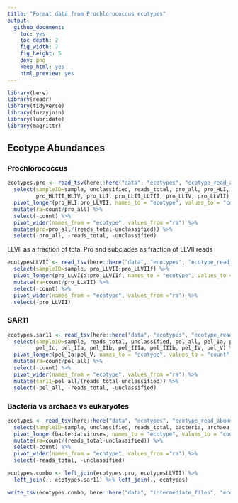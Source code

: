 ```yaml
---
title: "Format data from Prochlorococcus ecotypes"
output:   
  github_document:
    toc: yes
    toc_depth: 2
    fig_width: 7
    fig_height: 5
    dev: png
    keep_html: yes
    html_preview: yes
---
```


```r
library(here)
library(readr)
library(tidyverse)
library(fuzzyjoin)
library(lubridate)
library(magrittr)
```

## Ecotype Abundances

### Prochlorococcus
```r
ecotypes.pro <- read_tsv(here::here("data", "ecotypes", "ecotype_read_abundance.tsv")) %>%
  select(sampleID=sample, unclassified, reads_total, pro_all, pro_HLI, pro_HLII, 
         pro_HLIII_HLIV, pro_LLI, pro_LLII_LLIII, pro_LLIV, pro_LLVII) %>%
  pivot_longer(pro_HLI:pro_LLVII, names_to = "ecotype", values_to = "count") %>%
  mutate(ra=count/pro_all) %>%
  select(-count) %>%
  pivot_wider(names_from = "ecotype", values_from ="ra") %>%
  mutate(pro=pro_all/(reads_total-unclassified)) %>% 
  select(-pro_all, -reads_total, -unclassified)
```

LLVII as a fraction of total Pro and subclades as fraction of LLVII reads
```r
ecotypesLLVII <- read_tsv(here::here("data", "ecotypes", "ecotype_read_abundance.tsv")) %>%
  select(sampleID=sample, pro_LLVII:pro_LLVIIf) %>%
  pivot_longer(pro_LLVIIa:pro_LLVIIf, names_to = "ecotype", values_to = "count") %>%
  mutate(ra=count/pro_LLVII) %>%
  select(-count) %>%
  pivot_wider(names_from = "ecotype", values_from ="ra") %>%
  select(-pro_LLVII)
```

### SAR11
```r
ecotypes.sar11 <- read_tsv(here::here("data", "ecotypes", "ecotype_read_abundance.tsv")) %>%
  select(sampleID=sample, reads_total, unclassified, pel_all, pel_Ia, pel_Ib, 
         pel_Ic, pel_IIa, pel_IIb, pel_IIIa, pel_IIIb, pel_IV, pel_V) %>%
  pivot_longer(pel_Ia:pel_V, names_to = "ecotype", values_to = "count") %>%
  mutate(ra=count/pel_all) %>%
  select(-count) %>%
  pivot_wider(names_from = "ecotype", values_from ="ra") %>%
  mutate(sar11=pel_all/(reads_total-unclassified)) %>% 
  select(-pel_all, -reads_total, -unclassified)
```

### Bacteria vs archaea vs eukaryotes
```r
ecotypes <- read_tsv(here::here("data", "ecotypes", "ecotype_read_abundance.tsv")) %>%
  select(sampleID=sample, unclassified, reads_total, bacteria, archaea, eukaryotes, viruses) %>%
  pivot_longer(bacteria:viruses, names_to = "ecotype", values_to = "count") %>%
  mutate(ra=count/(reads_total-unclassified)) %>%
  select(-count) %>%
  pivot_wider(names_from = "ecotype", values_from ="ra") %>%
  select(-reads_total, -unclassified)
```

```r
ecotypes.combo <- left_join(ecotypes.pro, ecotypesLLVII) %>% 
  left_join(., ecotypes.sar11) %>% left_join(., ecotypes)
```

```r
write_tsv(ecotypes.combo, here::here("data", "intermediate_files", "ecotypes_formatted.tsv"))
```
